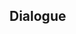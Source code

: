 {{Genius Invokation TCG Stage
|type         = Serious Showdown
|character    = Barbara
|group        = Invitation Board
|requirement  = 7
|introduction = "Alright. As long as I do my best, I'm sure that I can put smiles on peoples' faces too!"<br />{{Color|bp|Special Rule: "Barbara" starts with the Talent Card "Glorious Season" equipped.}}
|objective_1  = Achieve victory
|reward_1     = Lucky Coin*1000
|lineup       = Barbara;Mona;Kaeya
|action       = Glorious Season;Wine-Stained Tricorne;Heart of Depth;Elemental Resonance: Woven Waters;Elemental Resonance: Soothing Water;Tubby;Liyue Harbor Wharf;Dawn Winery;Wangshu Inn;Favonius Cathedral;Timmie;Chang the Ninth;Knights of Favonius Library;Strategize;Starsigns;Glorious Season;Wine-Stained Tricorne;Heart of Depth;Elemental Resonance: Woven Waters;Elemental Resonance: Soothing Water;Tubby;Liyue Harbor Wharf;Dawn Winery;Wangshu Inn;Favonius Cathedral;Timmie;Chang the Ninth;Knights of Favonius Library;Strategize;Starsigns
}}

==Dialogue==
{{Transclude|Genius Invokation TCG/Stage/Barbara|Serious Showdown}}